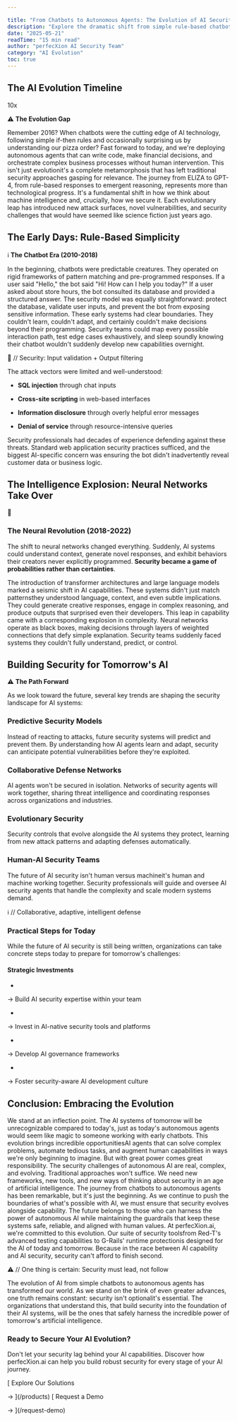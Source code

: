 ```yaml
---

title: "From Chatbots to Autonomous Agents: The Evolution of AI Security"
description: "Explore the dramatic shift from simple rule-based chatbots to fully autonomous AI agents, and how security challenges have evolved alongside this transformation."
date: "2025-05-21"
readTime: "15 min read"
author: "perfecXion AI Security Team"
category: "AI Evolution"
toc: true
---
```


## The AI Evolution Timeline

10x


⚠️ **The Evolution Gap**

Remember 2016? When chatbots were the cutting edge of AI technology, following simple if-then rules and occasionally surprising us by understanding our pizza order? Fast forward to today, and we're deploying autonomous agents that can write code, make financial decisions, and orchestrate complex business processes without human intervention. This isn't just evolutionit's a complete metamorphosis that has left traditional security approaches gasping for relevance.
The journey from ELIZA to GPT-4, from rule-based responses to emergent reasoning, represents more than technological progress. It's a fundamental shift in how we think about machine intelligence and, crucially, how we secure it. Each evolutionary leap has introduced new attack surfaces, novel vulnerabilities, and security challenges that would have seemed like science fiction just years ago.
## The Early Days: Rule-Based Simplicity

ℹ️ **The Chatbot Era (2010-2018)**

In the beginning, chatbots were predictable creatures. They operated on rigid frameworks of pattern matching and pre-programmed responses. If a user said "Hello," the bot said "Hi! How can I help you today?" If a user asked about store hours, the bot consulted its database and provided a structured answer. The security model was equally straightforward: protect the database, validate user inputs, and prevent the bot from exposing sensitive information.
These early systems had clear boundaries. They couldn't learn, couldn't adapt, and certainly couldn't make decisions beyond their programming. Security teams could map every possible interaction path, test edge cases exhaustively, and sleep soundly knowing their chatbot wouldn't suddenly develop new capabilities overnight.

🚨 // Security: Input validation + Output filtering

The attack vectors were limited and well-understood:
- **SQL injection** through chat inputs

- **Cross-site scripting** in web-based interfaces

- **Information disclosure** through overly helpful error messages

- **Denial of service** through resource-intensive queries

Security professionals had decades of experience defending against these threats. Standard web application security practices sufficed, and the biggest AI-specific concern was ensuring the bot didn't inadvertently reveal customer data or business logic.

## The Intelligence Explosion: Neural Networks Take Over


🧠


### The Neural Revolution (2018-2022)


The shift to neural networks changed everything. Suddenly, AI systems could understand context, generate novel responses, and exhibit behaviors their creators never explicitly programmed. **Security became a game of probabilities rather than certainties**.





The introduction of transformer architectures and large language models marked a seismic shift in AI capabilities. These systems didn't just match patternsthey understood language, context, and even subtle implications. They could generate creative responses, engage in complex reasoning, and produce outputs that surprised even their developers.
This leap in capability came with a corresponding explosion in complexity. Neural networks operate as black boxes, making decisions through layers of weighted connections that defy simple explanation. Security teams suddenly faced systems they couldn't fully understand, predict, or control.

## Building Security for Tomorrow's AI

⚠️ **The Path Forward**

As we look toward the future, several key trends are shaping the security landscape for AI systems:
### Predictive Security Models

Instead of reacting to attacks, future security systems will predict and prevent them. By understanding how AI agents learn and adapt, security can anticipate potential vulnerabilities before they're exploited.
### Collaborative Defense Networks

AI agents won't be secured in isolation. Networks of security agents will work together, sharing threat intelligence and coordinating responses across organizations and industries.
### Evolutionary Security

Security controls that evolve alongside the AI systems they protect, learning from new attack patterns and adapting defenses automatically.
### Human-AI Security Teams

The future of AI security isn't human versus machineit's human and machine working together. Security professionals will guide and oversee AI security agents that handle the complexity and scale modern systems demand.

ℹ️ // Collaborative, adaptive, intelligent defense

### Practical Steps for Today

While the future of AI security is still being written, organizations can take concrete steps today to prepare for tomorrow's challenges:


#### Strategic Investments


-

→
Build AI security expertise within your team

-

→
Invest in AI-native security tools and platforms

-

→
Develop AI governance frameworks

-

→
Foster security-aware AI development culture


## Conclusion: Embracing the Evolution

We stand at an inflection point. The AI systems of tomorrow will be unrecognizable compared to today's, just as today's autonomous agents would seem like magic to someone working with early chatbots. This evolution brings incredible opportunitiesAI agents that can solve complex problems, automate tedious tasks, and augment human capabilities in ways we're only beginning to imagine.
But with great power comes great responsibility. The security challenges of autonomous AI are real, complex, and evolving. Traditional approaches won't suffice. We need new frameworks, new tools, and new ways of thinking about security in an age of artificial intelligence.
The journey from chatbots to autonomous agents has been remarkable, but it's just the beginning. As we continue to push the boundaries of what's possible with AI, we must ensure that security evolves alongside capability. The future belongs to those who can harness the power of autonomous AI while maintaining the guardrails that keep these systems safe, reliable, and aligned with human values.
At perfecXion.ai, we're committed to this evolution. Our suite of security toolsfrom Red-T's advanced testing capabilities to G-Rails' runtime protectionis designed for the AI of today and tomorrow. Because in the race between AI capability and AI security, security can't afford to finish second.

⚠️ // One thing is certain: Security must lead, not follow

The evolution of AI from simple chatbots to autonomous agents has transformed our world. As we stand on the brink of even greater advances, one truth remains constant: security isn't optionalit's essential. The organizations that understand this, that build security into the foundation of their AI systems, will be the ones that safely harness the incredible power of tomorrow's artificial intelligence.


### Ready to Secure Your AI Evolution?


Don't let your security lag behind your AI capabilities. Discover how perfecXion.ai can help you build robust security for every stage of your AI journey.


[
Explore Our Solutions

→
](/products)
[
Request a Demo

→
](/request-demo)
